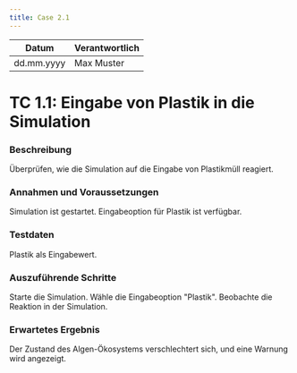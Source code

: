 ```yaml
---
title: Case 2.1
---
```


| Datum       | Verantwortlich |
|-------------|----------------|
| dd.mm.yyyy  | Max Muster     |

# TC 1.1: Eingabe von Plastik in die Simulation

### Beschreibung
Überprüfen, wie die Simulation auf die Eingabe von Plastikmüll reagiert.

### Annahmen und Voraussetzungen
Simulation ist gestartet.
Eingabeoption für Plastik ist verfügbar.

### Testdaten
Plastik als Eingabewert.

### Auszuführende Schritte
Starte die Simulation.
Wähle die Eingabeoption "Plastik".
Beobachte die Reaktion in der Simulation.

### Erwartetes Ergebnis
Der Zustand des Algen-Ökosystems verschlechtert sich, und eine Warnung wird angezeigt.